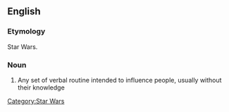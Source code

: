 ==English==
===Etymology===
Star Wars.

===Noun===
{{en-proper-noun|sg=[[Jedi]] [[mind trick]]s}}
# Any set of verbal routine intended to influence people, usually without their knowledge

[[Category:Star Wars]]